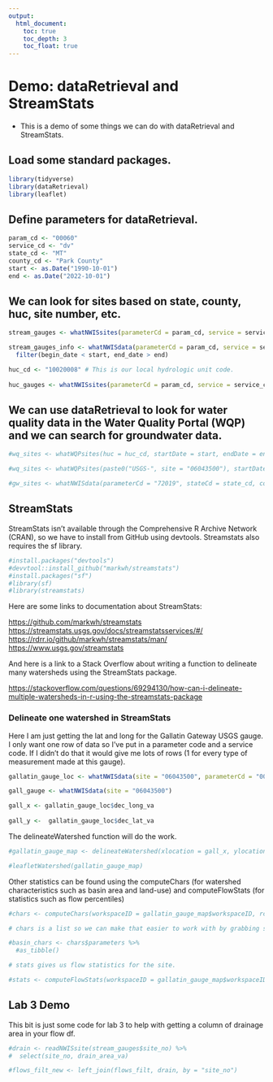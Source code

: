 ```yaml
---
output: 
  html_document:
    toc: true
    toc_depth: 3
    toc_float: true
---
```


# Demo: dataRetrieval and StreamStats

- This is a demo of some things we can do with dataRetrieval and StreamStats. 

## Load some standard packages. 
```r
library(tidyverse)
library(dataRetrieval)
library(leaflet)
```

## Define parameters for dataRetrieval. 
```r
param_cd <- "00060"
service_cd <- "dv"
state_cd <- "MT"
county_cd <- "Park County"
start <- as.Date("1990-10-01")
end <- as.Date("2022-10-01")
```

## We can look for sites based on state, county, huc, site number, etc. 
```r
stream_gauges <- whatNWISsites(parameterCd = param_cd, service = service_cd, stateCd = state_cd, countyCd = county_cd, startDate = start, endDate = end)

stream_gauges_info <- whatNWISdata(parameterCd = param_cd, service = service_cd, stateCd = state_cd, countyCd = county_cd, startDate = start, endDate = end) %>% 
  filter(begin_date < start, end_date > end)

huc_cd <- "10020008" # This is our local hydrologic unit code. 
  
huc_gauges <- whatNWISsites(parameterCd = param_cd, service = service_cd, huc = huc_cd, startDate = start, endDate = end)

```

## We can use dataRetrieval to look for water quality data in the Water Quality Portal (WQP) and we can search for groundwater data. 
```r

#wq_sites <- whatWQPsites(huc = huc_cd, startDate = start, endDate = end, characteristicName = "Nitrate")

#wq_sites <- whatWQPsites(paste0("USGS-", site = "06043500"), startDate = start, endDate = end, characteristicName = "Nitrate")

#gw_sites <- whatNWISdata(parameterCd = "72019", stateCd = state_cd, countyCd = county_cd)

```

## StreamStats

StreamStats isn't available through the Comprehensive R Archive Network (CRAN), so we have to install from GitHub using devtools. Streamstats also requires the sf library. 
```r
#install.packages("devtools")
#devvtool::install_github("markwh/streamstats")
#install.packages("sf")
#library(sf)
#library(streamstats)

```

Here are some links to documentation about StreamStats:

<https://github.com/markwh/streamstats>\
<https://streamstats.usgs.gov/docs/streamstatsservices/#/>\
<https://rdrr.io/github/markwh/streamstats/man/>\
<https://www.usgs.gov/streamstats>\

And here is a link to a Stack Overflow about writing a function to delineate many watersheds using the StreamStats package. 

<https://stackoverflow.com/questions/69294130/how-can-i-delineate-multiple-watersheds-in-r-using-the-streamstats-package>

### Delineate one watershed in StreamStats

Here I am just getting the lat and long for the Gallatin Gateway USGS gauge. I only want one row of data so I've put in a parameter code and a service code. If I didn't do that it would give me lots of rows (1 for every type of measurement made at this gauge).
```r
gallatin_gauge_loc <- whatNWISdata(site = "06043500", parameterCd = "00060", service = "dv")

gall_gauge <- whatNWISdata(site = "06043500")

gall_x <- gallatin_gauge_loc$dec_long_va
  
gall_y <-  gallatin_gauge_loc$dec_lat_va
```

The delineateWatershed function will do the work. 
```r

#gallatin_gauge_map <- delineateWatershed(xlocation = gall_x, ylocation = gall_y, crs = 4326, includeparameters = "true", includeflowtypes = "true")

#leafletWatershed(gallatin_gauge_map)
```

Other statistics can be found using the computeChars (for watershed characteristics such as basin area and land-use) and computeFlowStats (for statistics such as flow percentiles)
```r

#chars <- computeChars(workspaceID = gallatin_gauge_map$workspaceID, rcode = "MT")

# chars is a list so we can make that easier to work with by grabbing some information from that list and putting it into a tibble (i.e., a dataframe)

#basin_chars <- chars$parameters %>% 
  #as_tibble()

# stats gives us flow statistics for the site. 

#stats <- computeFlowStats(workspaceID = gallatin_gauge_map$workspaceID, rcode = "MT", simplify = TRUE)
```

## Lab 3 Demo

This bit is just some code for lab 3 to help with getting a column of drainage area in your flow df.
```r
#drain <- readNWISsite(stream_gauges$site_no) %>% 
#  select(site_no, drain_area_va)

#flows_filt_new <- left_join(flows_filt, drain, by = "site_no")
```
















